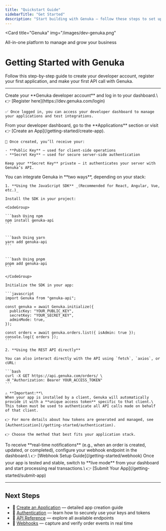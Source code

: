```yaml
---
title: "Quickstart Guide"
sidebarTitle: "Get Started"
description: "Start building with Genuka — follow these steps to set up, integrate, and test your first API call."
---
```



<Card
  title="Genuka"
  img="/images/dev-genuka.png"
>
  All-in-one platform to manage and grow your business
</Card>

# Getting Started with Genuka

Follow this step-by-step guide to create your developer account, register your first application, and make your first API call with Genuka.

---

<Steps>
  <Step title="Create Your Developer Account">
    Create your **Genuka developer account** and log in to your dashboard.\
    👉 [Register here](https://dev.genuka.com/login)

    ✅ Once logged in, you can access your developer dashboard to manage your applications and test integrations.
  </Step>
  <Step title="Create Your Application">
    From your developer dashboard, go to the **Applications** section or visit 👉 [Create an App](/getting-started/create-app).

    🎉 Once created, you’ll receive your:

    - **Public Key** — used for client-side operations
    - **Secret Key** — used for secure server-side authentication

    Keep your **Secret Key** private — it authenticates your server with Genuka’s API.
  </Step>
  <Step title="Choose Your Integration Method">
    You can integrate Genuka in **two ways**, depending on your stack:

    1. **Using the JavaScript SDK** _(Recommended for React, Angular, Vue, etc.)_

    Install the SDK in your project:

    <CodeGroup>

    ```bash Using npm
    npm install genuka-api
    ```

    
    ```bash Using yarn
    yarn add genuka-api
    ```

    
    ```bash Using pnpm
    pnpm add genuka-api
    ```

    </CodeGroup>

    Initialize the SDK in your app:

    ```javascript
    import Genuka from "genuka-api";
    
    const genuka = await Genuka.initialize({
      publicKey: "YOUR_PUBLIC_KEY",
      secretKey: "YOUR_SECRET_KEY",
      adminMode: true,
    });
    
    const orders = await genuka.orders.list({ isAdmin: true });
    console.log({ orders });
    ```

    2. **Using the REST API directly**

    You can also interact directly with the API using `fetch`, `axios`, or cURL:

    ```bash
    curl -X GET https://api.genuka.com/orders/ \
    -H "Authorization: Bearer YOUR_ACCESS_TOKEN"
    ```

    ⚠️ **Important:**\
    When your app is installed by a client, Genuka will automatically provide it with a **unique access token** specific to that client.\
    This token must be used to authenticate all API calls made on behalf of that client.

    👉 For more details about how tokens are generated and managed, see [Authentication](/getting-started/authentication).

    👉 Choose the method that best fits your application stack.
  </Step>
  <Step title="Set Up Webhooks">
    To receive **real-time notifications** (e.g., when an order is created, updated, or completed), configure your webhook endpoint in the dashboard.\
    👉 [Webhook Setup Guide](/getting-started/webhook)
  </Step>
  <Step title="Go Live 🚀">
    Once your app is tested and stable, switch to **live mode** from your dashboard and start processing real transactions.\
    👉 [Submit Your App](/getting-started/submit-app)
  </Step>
</Steps>

---

## Next Steps

- 📘 [Create an Application](/getting-started/create-app) — detailed app creation guide
- 🔐 [Authentication](/getting-started/authentication) — learn how to securely use your keys and tokens
- 📖 [API Reference](/api-reference) — explore all available endpoints
- 🔔 [Webhooks](/getting-started/webhook) — capture and verify order events in real time